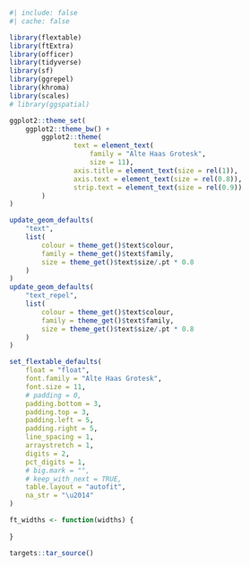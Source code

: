 <!-- Include at the start of every doc -->

```r
#| include: false
#| cache: false

library(flextable)
library(ftExtra)
library(officer)
library(tidyverse)
library(sf)
library(ggrepel)
library(khroma)
library(scales)
# library(ggspatial)

ggplot2::theme_set(
	ggplot2::theme_bw() +
		ggplot2::theme(
				text = element_text(
					family = "Alte Haas Grotesk",
					size = 11),
				axis.title = element_text(size = rel(1)),
				axis.text = element_text(size = rel(0.8)),
				strip.text = element_text(size = rel(0.9))
		)
)

update_geom_defaults(
	"text",
	list(
		colour = theme_get()$text$colour,
		family = theme_get()$text$family,
		size = theme_get()$text$size/.pt * 0.8
	)
)
update_geom_defaults(
	"text_repel",
	list(
		colour = theme_get()$text$colour,
		family = theme_get()$text$family,
		size = theme_get()$text$size/.pt * 0.8
	)
)

set_flextable_defaults(
	float = "float",
	font.family = "Alte Haas Grotesk",
	font.size = 11,
	# padding = 0,
	padding.bottom = 3,
	padding.top = 3,
	padding.left = 5,
	padding.right = 5,
	line_spacing = 1,
	arraystretch = 1,
	digits = 2,
	pct_digits = 1,
	# big.mark = "",
	# keep_with_next = TRUE,
	table.layout = "autofit",
	na_str = "\u2014"
)

ft_widths <- function(widths) {
	
}

targets::tar_source()
```
